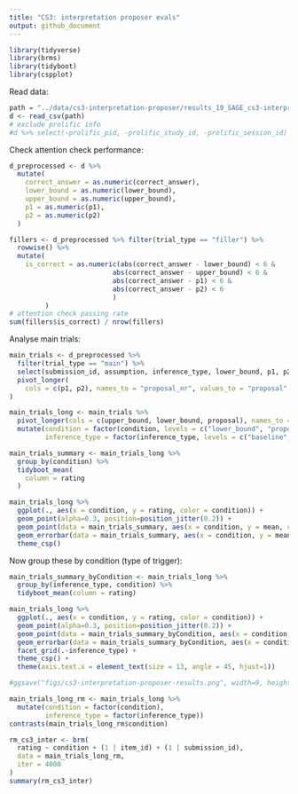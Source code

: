 ```yaml
---
title: "CS3: interpretation proposer evals"
output: github_document
---
```


```r
library(tidyverse)
library(brms)
library(tidyboot)
library(cspplot)
```

Read data:
```r
path = "../data/cs3-interpretation-proposer/results_19_SAGE_cs3-interpretation-proposer-evals_full.csv"
d <- read_csv(path)
# exclude prolific info
#d %>% select(-prolific_pid, -prolific_study_id, -prolific_session_id) %>% write_csv(path)
```

Check attention check performance:
```r
d_preprocessed <- d %>%
  mutate(
    correct_answer = as.numeric(correct_answer),
    lower_bound = as.numeric(lower_bound),
    upper_bound = as.numeric(upper_bound),
    p1 = as.numeric(p1),
    p2 = as.numeric(p2)
  )

fillers <- d_preprocessed %>% filter(trial_type == "filler") %>%
  rowwise() %>%
  mutate(
    is_correct = as.numeric(abs(correct_answer - lower_bound) < 6 &
                          abs(correct_answer - upper_bound) < 6 &
                          abs(correct_answer - p1) < 6 &
                          abs(correct_answer - p2) < 6
                          )
         )
# attention check passing rate
sum(fillers$is_correct) / nrow(fillers)
```

Analyse main trials:
```r
main_trials <- d_preprocessed %>%
  filter(trial_type == "main") %>%
  select(submission_id, assumption, inference_type, lower_bound, p1, p2, trial_type, trialNr, upper_bound, item_id, llm_id) %>%
  pivot_longer(
    cols = c(p1, p2), names_to = "proposal_nr", values_to = "proposal"
) 

main_trials_long <- main_trials %>%
  pivot_longer(cols = c(upper_bound, lower_bound, proposal), names_to = "condition", values_to = "rating") %>%
  mutate(condition = factor(condition, levels = c("lower_bound", "proposal", "upper_bound"), labels = c("lower bound", "proposals", "upper bound")),
         inference_type = factor(inference_type, levels = c("baseline", "irrelevant", "marked", "too_little", "too_much"), labels = c("baseline", "irrelevant", "marked", "too little", "too much")))

main_trials_summary <- main_trials_long %>%
  group_by(condition) %>%
  tidyboot_mean(
    column = rating
  )

main_trials_long %>%
  ggplot(., aes(x = condition, y = rating, color = condition)) +
  geom_point(alpha=0.3, position=position_jitter(0.2)) +
  geom_point(data = main_trials_summary, aes(x = condition, y = mean, color = condition), size=4) +
  geom_errorbar(data = main_trials_summary, aes(x = condition, y = mean, ymin=ci_lower, ymax=ci_upper, color = condition), width=0.4) +
  theme_csp()
```

Now group these by condition (type of trigger):
```r
main_trials_summary_byCondition <- main_trials_long %>%
  group_by(inference_type, condition) %>%
  tidyboot_mean(column = rating)

main_trials_long %>%
  ggplot(., aes(x = condition, y = rating, color = condition)) +
  geom_point(alpha=0.3, position=position_jitter(0.2)) +
  geom_point(data = main_trials_summary_byCondition, aes(x = condition, y = mean, color = condition), size=4, alpha=2) +
  geom_errorbar(data = main_trials_summary_byCondition, aes(x = condition, y = mean, ymin=ci_lower, ymax=ci_upper, color = condition), width=0.4, size=0.8) +
  facet_grid(.~inference_type) +
  theme_csp() +
  theme(axis.text.x = element_text(size = 13, angle = 45, hjust=1))

#ggsave("figs/cs3-interpretation-proposer-results.png", width=9, height=5)
```

```r
main_trials_long_rm <- main_trials_long %>%
  mutate(condition = factor(condition),
         inference_type = factor(inference_type))
contrasts(main_trials_long_rm$condition)

rm_cs3_inter <- brm(
  rating ~ condition + (1 | item_id) + (1 | submission_id),
  data = main_trials_long_rm,
  iter = 4000
)
summary(rm_cs3_inter)
```
